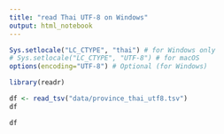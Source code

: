 ```yaml
---
title: "read Thai UTF-8 on Windows"
output: html_notebook
---
```


```r
Sys.setlocale("LC_CTYPE", "thai") # for Windows only
# Sys.setlocale("LC_CTYPE", "UTF-8") # for macOS
options(encoding="UTF-8") # Optional (for Windows)
```

```r
library(readr)
```

```r
df <- read_tsv("data/province_thai_utf8.tsv")
df
```

```r
df
```




